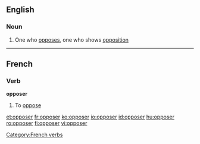 ==English==

===Noun===
{{en-noun}}

# One who [[oppose]]s, one who shows [[opposition]]

----
==French==

===Verb===
'''opposer'''

# To [[oppose]]

[[Category:French verbs]]

[[et:opposer]]
[[fr:opposer]]
[[ko:opposer]]
[[io:opposer]]
[[id:opposer]]
[[hu:opposer]]
[[ro:opposer]]
[[fi:opposer]]
[[vi:opposer]]